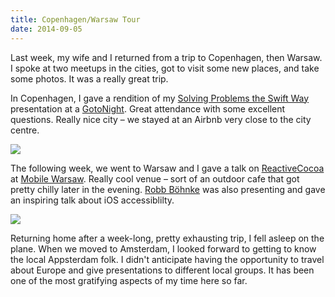 ```yaml
---
title: Copenhagen/Warsaw Tour
date: 2014-09-05
---
```



Last week, my wife and I returned from a trip to Copenhagen, then Warsaw. I spoke at two meetups in the cities, got to visit some new places, and take some photos. It was a really great trip.


In Copenhagen, I gave a rendition of my [Solving Problems the Swift Way](/blog/solving-problems-the-swift-way) presentation at a [GotoNight](https://secure.trifork.com/cph-2014/freeevent/index.jsp?eventOID=6461). Great attendance with some excellent questions. Really nice city – we stayed at an Airbnb very close to the city centre.

 ![](13228BFEEAB14B77B9D6C2ACBEF52CA2.jpg)

The following week, we went to Warsaw and I gave a talk on [ReactiveCocoa](https://www.youtube.com/watch?v=TlgUWYrQ0sc) at [Mobile Warsaw](http://mobile-warsaw.pl/). Really cool venue – sort of an outdoor cafe that got pretty chilly later in the evening. [Robb Böhnke](https://twitter.com/ceterum_censeo) was also presenting and gave an inspiring talk about iOS accessiblilty.

 ![](DC7C1080615B4F91A3BAB9C194010BE2.jpg)

Returning home after a week-long, pretty exhausting trip, I fell asleep on the plane. When we moved to Amsterdam, I looked forward to getting to know the local Appsterdam folk. I didn't anticipate having the opportunity to travel about Europe and give presentations to different local groups. It has been one of the most gratifying aspects of my time here so far.


  